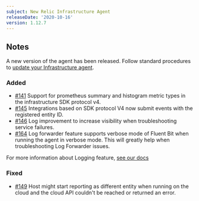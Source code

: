 ```yaml
---
subject: New Relic Infrastructure Agent
releaseDate: '2020-10-16'
version: 1.12.7
---
```


## Notes

A new version of the agent has been released. Follow standard procedures to [update your Infrastructure agent](https://docs.newrelic.com/docs/infrastructure/install-configure-manage-infrastructure/update-or-uninstall/update-infrastructure-agent).

### Added

* [#141](https://github.com/newrelic/infrastructure-agent/pull/141) Support for prometheus summary and histogram metric types in the infrastructure SDK protocol v4.
* [#145](https://github.com/newrelic/infrastructure-agent/pull/145) Integrations based on SDK protocol V4 now submit events with the registered entity ID.
* [#146](https://github.com/newrelic/infrastructure-agent/pull/146) Log improvement to increase visibility when troubleshooting service failures.
* [#164](https://github.com/newrelic/infrastructure-agent/pull/164) Log forwarder feature supports verbose mode of Fluent Bit when running the agent in verbose mode. This will greatly help when troubleshooting Log Forwarder issues.

For more information about Logging feature, [see our docs](https://docs.newrelic.com/docs/logs/enable-log-management-new-relic/enable-log-monitoring-new-relic/forward-your-logs-using-infrastructure-agent#agent-logs)

### Fixed

* [#149](https://github.com/newrelic/infrastructure-agent/pull/149) Host might start reporting as different entity when running on the cloud and the cloud API couldn't be reached or returned an error.
